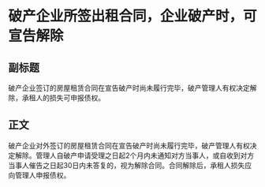 # 破产企业所签出租合同，企业破产时，可宣告解除
## 副标题
破产企业签订的房屋租赁合同在宣告破产时尚未履行完毕，破产管理人有权决定解除，承租人的损失可申报债权。
## 正文
破产企业对外签订的房屋租赁合同在宣告破产时尚未履行完毕，破产管理人有权决定解除。管理人自破产申请受理之日起2个月内未通知对方当事人，或自收到对方当事人催告之日起30日内未答复的，视为解除合同。合同解除后，承租人损失应向管理人申报债权。